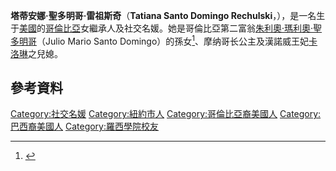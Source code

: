 {{NoteTA
|1=zh-cn:卡罗琳; zh-tw:卡洛琳; zh-hk:卡露蓮
}}
{{spanish name|Santo Domingo|Rechulski}}
{{Infobox person
| name = 塔蒂安娜·聖多明哥
| image = 
| birthname = Tatiana Santo Domingo Rechulski
| birth_date = {{birth date and age|df=yes|1983|11|24}}
| birth_place = {{USA}}[[纽约|纽约]]
| nationality= {{MON}}（2013至今）<br>{{USA}}（1983-2010）
| alma_mater= American University in London<ref>[https://muzungusisters.com/pages/our-founders “Our Founders”] {{Wayback|url=https://muzungusisters.com/pages/our-founders |date=20201201233013 }}. Muzungu Sisters.</ref>
| education = 
| religion= 
| residence = {{GB}}[[伦敦|伦敦]]<ref>[https://www.nineinthemirror.com/interviews/tatiana-santo-domingo/ “TATIANA SANTO DOMINGO”] {{Wayback|url=https://www.nineinthemirror.com/interviews/tatiana-santo-domingo/ |date=20190812212748 }}. Nine in the Mirror.</ref>
| spouse= [[安德烈·卡西拉奇|安德烈·卡西拉奇]]
| children=  亞歷山大·卡西拉奇<br>英迪娅·卡西拉奇<br>马克斯米利安·卡西拉奇
| parents=Julio Mario Santo Domingo, Jr.<br> Vera Rechulski
}}

'''塔蒂安娜·聖多明哥·雷祖斯奇'''（'''Tatiana Santo Domingo Rechulski'''，{{bd|1983年|11月24日|catIdx=S}}），是一名生于[[美國|美國]]的[[哥倫比亞|哥倫比亞]]女繼承人及社交名媛。她是哥倫比亞第二富翁[[朱利奧·瑪利奧·聖多明哥|朱利奧·瑪利奧·聖多明哥]]（Julio Mario Santo Domingo）的孫女<ref>{{Cite web |url=http://www.forbes.com/billionaires/#p_11_s_arank_-1__-1 |title=福布斯，2011年 |accessdate=2014-07-02 |archive-date=2012-12-28 |archive-url=https://www.webcitation.org/6DFixUFwf?url=http://www.forbes.com/billionaires/#p_11_s_arank_-1__-1 |dead-url=no }}</ref>、摩纳哥长公主及漢諾威王妃[[卡露蓮_(汉诺威王妃)|卡洛琳]]之兒媳。

== 參考資料 ==
{{reflist}}

{{DEFAULTSORT: Santo Domingo, Tatiana}}
[[Category:社交名媛|Category:社交名媛]]
[[Category:紐約市人|Category:紐約市人]]
[[Category:哥倫比亞裔美國人|Category:哥倫比亞裔美國人]]
[[Category:巴西裔美國人|Category:巴西裔美國人]]
[[Category:羅西學院校友|Category:羅西學院校友]]